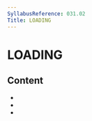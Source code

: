 ```yaml
---
SyllabusReference: 031.02
Title: LOADING
---
```


# LOADING

## Content

- <Link href="031.02.01" />
- <Link href="031.02.02" />
- <Link href="031.02.03" />
